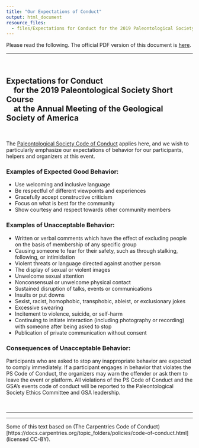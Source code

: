 ```yaml
---
title: "Our Expectations of Conduct"
output: html_document
resource_files: 
  - files/Expectations for Conduct for the 2019 Paleontological Society Short Course.pdf
---
```


Please read the following. The official PDF version of this document is [here](files/Expectations for Conduct for the 2019 Paleontological Society Short Course.pdf).

******

&nbsp;

## **Expectations for Conduct** <br/> &nbsp;&nbsp;&nbsp; for the 2019 Paleontological Society Short Course <br/> &nbsp;&nbsp;&nbsp; at the Annual Meeting of the Geological Society of America
&nbsp;

The [Paleontological Society Code of Conduct](https://www.paleosoc.org/paleontological-society-policy-on-non-discrimination-and-code-of-conduct/) applies here, and we wish to particularly emphasize our expectations of behavior for our participants, helpers and organizers at this event.

### Examples of Expected Good Behavior:

- Use welcoming and inclusive language
- Be respectful of different viewpoints and experiences
- Gracefully accept constructive criticism
- Focus on what is best for the community
- Show courtesy and respect towards other community members
  
### Examples of Unacceptable Behavior:

- Written or verbal comments which have the effect of excluding people on the basis of membership of any specific group
- Causing someone to fear for their safety, such as through stalking, following, or intimidation
- Violent threats or language directed against another person
- The display of sexual or violent images
- Unwelcome sexual attention
- Nonconsensual or unwelcome physical contact
- Sustained disruption of talks, events or communications
- Insults or put downs
- Sexist, racist, homophobic, transphobic, ableist, or exclusionary jokes
- Excessive swearing
- Incitement to violence, suicide, or self-harm
- Continuing to initiate interaction (including photography or recording) with someone after being asked to stop
- Publication of private communication without consent

### Consequences of Unacceptable Behavior:

Participants who are asked to stop any inappropriate behavior are expected to comply immediately. If a participant engages in behavior that violates the PS Code of Conduct, the organizers may warn the offender or ask them to leave the event or platform. All violations of the PS Code of Conduct and the GSA’s events code of conduct will be reported to the Paleontological Society Ethics Committee and
GSA leadership.

&nbsp;
&nbsp;

***
***
Some of this text based on (The Carpentries Code of Conduct)[https://docs.carpentries.org/topic_folders/policies/code-of-conduct.html] (licensed CC-BY).
